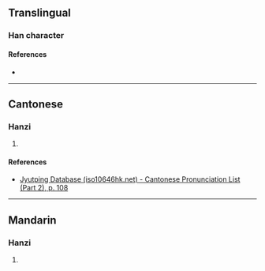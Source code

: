 {{character info/new}}
==Translingual==

===Han character===
{{Han char|rn=61|rad=心|as=07|sn=10|four=|canj=PYRN|ids=⿰忄亨}}

====References====
* {{Han ref|kx=0387.290|dkj=10670|dj=0720.110|hdz=42306.110|uh=6099|ud=24729}}

----

==Cantonese==

===Hanzi===
{{yue-hanzi|jyut=[[hang1]]|y=hang1}}

# {{defn|lang=yue|sort=心07}}

====References====
* [http://www.iso10646hk.net/jp/document/download.jsp Jyutping Database (iso10646hk.net) - Cantonese Pronunciation List (Part 2), p. 108]

----

==Mandarin==

===Hanzi===
{{cmn-hanzi|pin=[[hēng]] ([[heng1]])|wg=heng<sup>1</sup>}}

# {{defn|lang=cmn|sort=心07}}